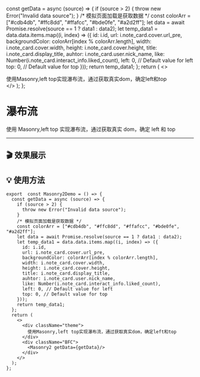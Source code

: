 

  const getData = async (source) => {
    if (source > 2) {
      throw new Error("Invalid data source");
    }
    /* 模拟页面加载是获取数据 */
    const colorArr = ["#cdb4db", "#ffc8dd", "#ffafcc", "#bde0fe", "#a2d2ff"];
    let data = await Promise.resolve(source == 1 ? data1 : data2);
    let temp_data1 = data.data.items.map((i, index) => ({
      id: i.id,
      url: i.note_card.cover.url_pre,
      backgroundColor: colorArr[index % colorArr.length],
      width: i.note_card.cover.width,
      height: i.note_card.cover.height,
      title: i.note_card.display_title,
      auhtor: i.note_card.user.nick_name,
      like: Number(i.note_card.interact_info.liked_count),
      left: 0, // Default value for left
      top: 0, // Default value for top
    }));
    return temp_data1;
  };
  return (
    <>
      <div className="theme">
        使用Masonry,left top实现瀑布流，通过获取真实dom，确定left和top
      </div>
      <div className="BFC">
        <Masonry2 getData={getData}/>
      </div>
    </>
  );
};

# 瀑布流

使用 Masonry,left top 实现瀑布流，通过获取真实 dom，确定 left 和 top

---

## 🎬 效果展示

## <Masonry2Demo/>

## 💡 使用方法

```tsx
export  const Masonry2Demo = () => {
  const getData = async (source) => {
    if (source > 2) {
      throw new Error("Invalid data source");
    }
    /* 模拟页面加载是获取数据 */
    const colorArr = ["#cdb4db", "#ffc8dd", "#ffafcc", "#bde0fe", "#a2d2ff"];
    let data = await Promise.resolve(source == 1 ? data1 : data2);
    let temp_data1 = data.data.items.map((i, index) => ({
      id: i.id,
      url: i.note_card.cover.url_pre,
      backgroundColor: colorArr[index % colorArr.length],
      width: i.note_card.cover.width,
      height: i.note_card.cover.height,
      title: i.note_card.display_title,
      auhtor: i.note_card.user.nick_name,
      like: Number(i.note_card.interact_info.liked_count),
      left: 0, // Default value for left
      top: 0, // Default value for top
    }));
    return temp_data1;
  };
  return (
    <>
      <div className="theme">
        使用Masonry,left top实现瀑布流，通过获取真实dom，确定left和top
      </div>
      <div className="BFC">
        <Masonry2 getData={getData}/>
      </div>
    </>
  );
};
```
